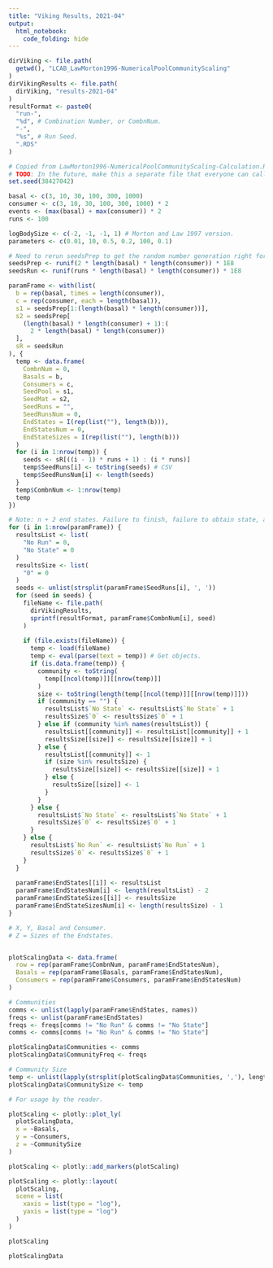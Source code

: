 ```yaml
---
title: "Viking Results, 2021-04"
output:
  html_notebook:
    code_folding: hide
---
```


```r
dirViking <- file.path(
  getwd(), "LCAB_LawMorton1996-NumericalPoolCommunityScaling"
)
dirVikingResults <- file.path(
  dirViking, "results-2021-04"
)
resultFormat <- paste0(
  "run-", 
  "%d", # Combination Number, or CombnNum.
  "-", 
  "%s", # Run Seed.
  ".RDS"
)
```

```r
# Copied from LawMorton1996-NumericalPoolCommunityScaling-Calculation.R
# TODO: In the future, make this a separate file that everyone can call...
set.seed(38427042)

basal <- c(3, 10, 30, 100, 300, 1000)
consumer <- c(3, 10, 30, 100, 300, 1000) * 2
events <- (max(basal) + max(consumer)) * 2
runs <- 100

logBodySize <- c(-2, -1, -1, 1) # Morton and Law 1997 version.
parameters <- c(0.01, 10, 0.5, 0.2, 100, 0.1)

# Need to rerun seedsPrep to get the random number generation right for seedsRun
seedsPrep <- runif(2 * length(basal) * length(consumer)) * 1E8
seedsRun <- runif(runs * length(basal) * length(consumer)) * 1E8
```

```r
paramFrame <- with(list(
  b = rep(basal, times = length(consumer)),
  c = rep(consumer, each = length(basal)),
  s1 = seedsPrep[1:(length(basal) * length(consumer))],
  s2 = seedsPrep[
    (length(basal) * length(consumer) + 1):(
      2 * length(basal) * length(consumer))
  ],
  sR = seedsRun
), {
  temp <- data.frame(
    CombnNum = 0,
    Basals = b,
    Consumers = c,
    SeedPool = s1,
    SeedMat = s2,
    SeedRuns = "",
    SeedRunsNum = 0,
    EndStates = I(rep(list(""), length(b))),
    EndStatesNum = 0,
    EndStateSizes = I(rep(list(""), length(b)))
  )
  for (i in 1:nrow(temp)) {
    seeds <- sR[((i - 1) * runs + 1) : (i * runs)]
    temp$SeedRuns[i] <- toString(seeds) # CSV
    temp$SeedRunsNum[i] <- length(seeds)
  }
  temp$CombnNum <- 1:nrow(temp)
  temp
})
```

```r
# Note: n + 2 end states. Failure to finish, failure to obtain state, and state.
for (i in 1:nrow(paramFrame)) {
  resultsList <- list(
    "No Run" = 0,
    "No State" = 0
  )
  resultsSize <- list(
    "0" = 0
  )
  seeds <- unlist(strsplit(paramFrame$SeedRuns[i], ', '))
  for (seed in seeds) {
    fileName <- file.path(
      dirVikingResults,
      sprintf(resultFormat, paramFrame$CombnNum[i], seed)
    )
    
    if (file.exists(fileName)) {
      temp <- load(fileName)
      temp <- eval(parse(text = temp)) # Get objects.
      if (is.data.frame(temp)) {
        community <- toString(
          temp[[ncol(temp)]][[nrow(temp)]]
        )
        size <- toString(length(temp[[ncol(temp)]][[nrow(temp)]]))
        if (community == "") {
          resultsList$`No State` <- resultsList$`No State` + 1
          resultsSize$`0` <- resultsSize$`0` + 1
        } else if (community %in% names(resultsList)) {
          resultsList[[community]] <- resultsList[[community]] + 1
          resultsSize[[size]] <- resultsSize[[size]] + 1
        } else {
          resultsList[[community]] <- 1
          if (size %in% resultsSize) {
            resultsSize[[size]] <- resultsSize[[size]] + 1
          } else {
            resultsSize[[size]] <- 1
          }
        }
      } else {
        resultsList$`No State` <- resultsList$`No State` + 1
        resultsSize$`0` <- resultsSize$`0` + 1
      }
    } else {
      resultsList$`No Run` <- resultsList$`No Run` + 1
      resultsSize$`0` <- resultsSize$`0` + 1
    }
  }
  
  paramFrame$EndStates[[i]] <- resultsList
  paramFrame$EndStatesNum[i] <- length(resultsList) - 2
  paramFrame$EndStateSizes[[i]] <- resultsSize
  paramFrame$EndStateSizesNum[i] <- length(resultsSize) - 1
}
```

<!--```{r showResults}
paramFrame[, c(1:3, 8:10)]
```-->

```r
# X, Y, Basal and Consumer.
# Z = Sizes of the Endstates.


plotScalingData <- data.frame(
  row = rep(paramFrame$CombnNum, paramFrame$EndStatesNum),
  Basals = rep(paramFrame$Basals, paramFrame$EndStatesNum),
  Consumers = rep(paramFrame$Consumers, paramFrame$EndStatesNum)
)

# Communities
comms <- unlist(lapply(paramFrame$EndStates, names))
freqs <- unlist(paramFrame$EndStates)
freqs <- freqs[comms != "No Run" & comms != "No State"]
comms <- comms[comms != "No Run" & comms != "No State"]

plotScalingData$Communities <- comms
plotScalingData$CommunityFreq <- freqs

# Community Size
temp <- unlist(lapply(strsplit(plotScalingData$Communities, ','), length))
plotScalingData$CommunitySize <- temp

# For usage by the reader.

plotScaling <- plotly::plot_ly(
  plotScalingData,
  x = ~Basals,
  y = ~Consumers,
  z = ~CommunitySize
)

plotScaling <- plotly::add_markers(plotScaling)

plotScaling <- plotly::layout(
  plotScaling,
  scene = list(
    xaxis = list(type = "log"),
    yaxis = list(type = "log")
  )
)

plotScaling
```
```r
plotScalingData
```
